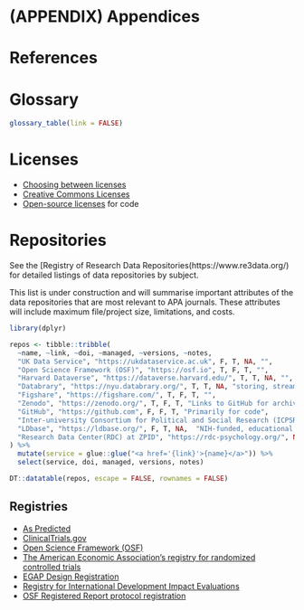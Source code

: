 # (APPENDIX) Appendices {-} 

# References {-}

<div id="refs"></div>


# Glossary

```r
glossary_table(link = FALSE)
```


# Licenses

* [Choosing between licenses](http://blog.psyarxiv.com/2018/05/14/licensing-work-psyarxiv/)
* [Creative Commons Licenses](https://creativecommons.org)
* [Open-source licenses](https://opensource.org/licenses) for code


# Repositories

See the [Registry of Research Data Repositories(https://www.re3data.org/) for detailed listings of data repositories by subject.

This list is under construction and will summarise important attributes of the data repositories that are most relevant to APA journals. These attributes will include maximum file/project size, limitations, and costs.

```r
library(dplyr)

repos <- tibble::tribble(
  ~name, ~link, ~doi, ~managed, ~versions, ~notes,
  "UK Data Service", "https://ukdataservice.ac.uk", F, T, NA, "",
  "Open Science Framework (OSF)", "https://osf.io", T, F, T, "",
  "Harvard Dataverse", "https://dataverse.harvard.edu/", T, T, NA, "",
  "Databrary", "https://nyu.databrary.org/", T, T, NA, "storing, streaming, and sharing video and audio recordings",
  "Figshare", "https://figshare.com/", T, F, T, "",
  "Zenodo", "https://zenodo.org/", T, F, T, "Links to GitHub for archiving code snapshots",
  "GitHub", "https://github.com", F, F, T, "Primarily for code",
  "Inter-university Consortium for Political and Social Research (ICPSR)", "https://www.icpsr.umich.edu/", T, T, T, "",
  "LDbase", "https://ldbase.org/", F, T, NA,  "NIH-funded, educational and developmental sciences ",
  "Research Data Center(RDC) at ZPID", "https://rdc-psychology.org/", NA, T, NA, "paid curation service"
) %>%
  mutate(service = glue::glue("<a href='{link}'>{name}</a>")) %>%
  select(service, doi, managed, versions, notes)

DT::datatable(repos, escape = FALSE, rownames = FALSE)
```


## Registries

* [As Predicted](https://aspredicted.org/)
* [ClinicalTrials.gov](https://clinicaltrials.gov/)
* [Open Science Framework (OSF)](https://osf.io)
* [The American Economic Association's registry for randomized controlled trials](https://www.socialscienceregistry.org/)
* [EGAP Design Registration](https://egap.org/registry-0/)
* [Registry for International Development Impact Evaluations](http://ridie.3ieimpact.org/)
* [OSF Registered Report protocol registration](https://osf.io/rr/)

